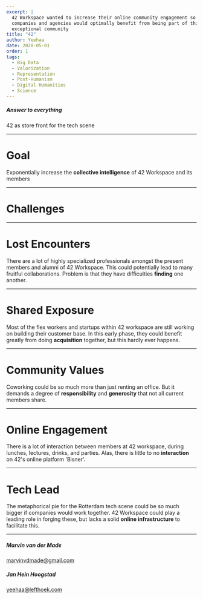 ```yaml
---
excerpt: |
  42 Workspace wanted to increase their online community engagement so that the 
  companies and agencies would optimally benefit from being part of this
  exceptional community
title: "42"
author: Yeehaa
date: 2020-05-01
order: 1
tags: 
  - Big Data
  - Valorization
  - Representation
  - Post-Humanism
  - Digital Humanities
  - Science
---
```



<Cover>

##### Answer to everything

42 as store front for the tech scene

</Cover>

---

<Basic>

# Goal

Exponentially increase the **collective intelligence** of 42 Workspace and its
members

</Basic>

---

<SectionCover>

# Challenges

</SectionCover>

---

<Basic>

# Lost Encounters

There are a lot of highly specialized professionals amongst the present members
and alumni of 42 Workspace. This could potentially lead to many fruitful
collaborations. Problem is that they have difficulties **finding** one another.

</Basic>

---


<Basic>

# Shared Exposure

Most of the flex workers and startups within 42 workspace are still working on
building their customer base. In this early phase, they could benefit greatly
from doing **acquisition** together, but this hardly ever happens.

</Basic>

---

<Basic>

# Community Values

Coworking could be so much more than just renting an office. But it demands 
a degree of **responsibility**  and **generosity** that not all current members share.

</Basic>

---

<Basic>

# Online Engagement

There is a lot of interaction between members at 42 workspace, during lunches,
lectures, drinks, and parties. Alas, there is little to no **interaction** on 42's 
online platform 'Bisner'.

</Basic>

---

<Basic>

# Tech Lead

The metaphorical pie for the Rotterdam tech scene could be so much bigger if
companies would work together. 42 Workspace could play a leading role in forging
these, but lacks a solid **online infrastructure** to facilitate this.

</Basic>

---

<Cover>

##### Marvin van der Made

marvinvdmade@gmail.com


##### Jan Hein Hoogstad

yeehaa@lefthoek.com

</Cover>
